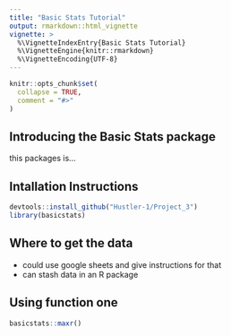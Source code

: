 ```yaml
---
title: "Basic Stats Tutorial"
output: rmarkdown::html_vignette
vignette: >
  %\VignetteIndexEntry{Basic Stats Tutorial}
  %\VignetteEngine{knitr::rmarkdown}
  %\VignetteEncoding{UTF-8}
---
```


```r
knitr::opts_chunk$set(
  collapse = TRUE,
  comment = "#>"
)
```

## Introducing the Basic Stats package

this packages is...

## Intallation Instructions

```r
devtools::install_github("Hustler-1/Project_3")
library(basicstats)
```

## Where to get the data

+ could use google sheets and give instructions for that 
+ can stash data in an R package

## Using function one

```r
basicstats::maxr()
```
